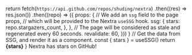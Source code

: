   return fetch(`https://api.github.com/repos/shuding/nextra`)
    .then((res) => res.json())
    .then((repo) => ({
      props: {
        // We add an `ssg` field to the page props,
        // which will be provided to the Nextra `useSSG` hook.
        ssg: {
          stars: repo.stargazers_count,
        },
      },
      // The page will be considered as stale and regenerated every 60 seconds.
      revalidate: 60,
    }))
}
  // Get the data from SSG, and render it as a component.
  const { stars } = useSSG()
  return <strong>{stars}</strong>
}
Nextra has <Stars /> stars on GitHub!
